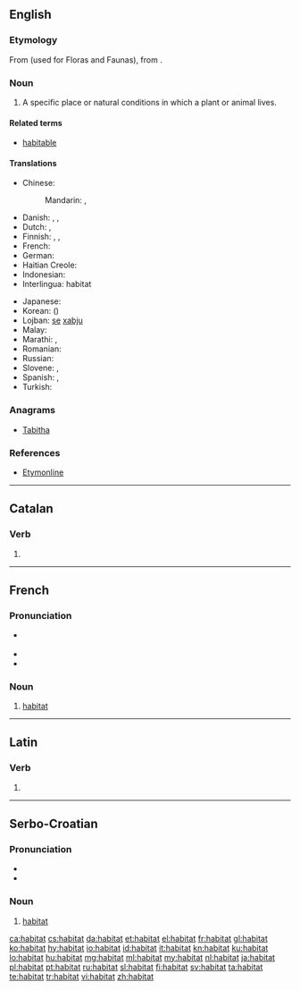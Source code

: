 {{also|habitât}}
==English==

===Etymology===
From {{etyl|la|en}} {{term|habitat||it inhabits|lang=la}} (used for Floras and Faunas), from {{term|habito|habitō}}.

===Noun===
{{en-noun}}

# {{context|biology}} A specific place or natural conditions in which a plant or animal lives.

====Related terms====
* [[habitable]]

====Translations====
{{trans-top|natural conditions in which a plant or animal lives}}
* Chinese:
*: Mandarin: {{t|cmn|棲息地|sc=Hani}}, {{t|cmn|栖息地|tr=qīxīdì ''PRC'', qīxídì ''Taiwan''|sc=Hani}}
* Danish: {{t-|da|levested|n}}, {{t+|da|habitat|n}}, {{t-|da|udbredelsesområde|n}}
* Dutch: {{t+|nl|woonplaats|m|f}}, {{t+|nl|habitat|n}}
* Finnish: {{t-|fi|elinympäristö}}, {{t-|fi|elinpaikka}}, {{t+|fi|habitaatti}}
* French: {{t+|fr|habitat|m}}
* German: {{t+|de|Habitat|n}}
* Haitian Creole: {{tø|ht|abita}}
* Indonesian: {{t+|id|habitat}}
* Interlingua: habitat
{{trans-mid}}
* Japanese: {{t-|ja|生息地|tr=せいそくち, seisokuchi|sc=Jpan}}
* Korean: {{t+|ko|서식지|tr=seosikji|sc=Kore}} ({{t-|ko|棲息地|sc=Kore}})
* Lojban: [[se]] [[xabju]]
* Malay: {{t-|ms|habitat}}
* Marathi: {{t-|mr|अधिवास|sc=Deva}}, {{t-|mr|प्राकृतिक वास|sc=Deva}}
* Romanian: {{t-|ro|habitat}}
* Russian: {{t-|ru|среда обитания|f|tr=sredá obitánija}}
* Slovene: {{t+|sl|habitat|m}}, {{t-|sl|življenjski prostor|m}}
* Spanish: {{t+|es|habitación|f}},  {{t-|es|habitat}}
* Turkish: {{t+|tr|habitat}}
{{trans-bottom}}

===Anagrams===
* [[Tabitha#English|Tabitha]]

===References===
* [http://www.etymonline.com/index.php?term=habitat Etymonline]

----

==Catalan==

===Verb===
{{head|ca|verb form}}

# {{ca-verb form of|t=past|m=ptc|habitar}}

----

==French==

===Pronunciation===
* {{fr-muteh}} {{IPA|/a.bi.ta/|lang=fr}}
* {{rhymes|a|lang=fr}}
* {{homophones|habitats|lang=fr}}

===Noun===
{{fr-noun|m}}

# [[#English|habitat]]

----

==Latin==

===Verb===
{{la-verb-form|habitat}}

# {{conjugation of|habito|habitō|3|s|pres|act|ind|lang=la}}

----

==Serbo-Croatian==

===Pronunciation===
* {{IPA|/xabǐtaːt/|lang=sh}}
* {{hyphenation|ha|bi|tat}}

===Noun===
{{sh-noun|g=m|head=habìtāt|r|хабитат|хабѝта̄т}}

# [[#English|habitat]]

[[ca:habitat]]
[[cs:habitat]]
[[da:habitat]]
[[et:habitat]]
[[el:habitat]]
[[fr:habitat]]
[[gl:habitat]]
[[ko:habitat]]
[[hy:habitat]]
[[io:habitat]]
[[id:habitat]]
[[it:habitat]]
[[kn:habitat]]
[[ku:habitat]]
[[lo:habitat]]
[[hu:habitat]]
[[mg:habitat]]
[[ml:habitat]]
[[my:habitat]]
[[nl:habitat]]
[[ja:habitat]]
[[pl:habitat]]
[[pt:habitat]]
[[ru:habitat]]
[[sl:habitat]]
[[fi:habitat]]
[[sv:habitat]]
[[ta:habitat]]
[[te:habitat]]
[[tr:habitat]]
[[vi:habitat]]
[[zh:habitat]]